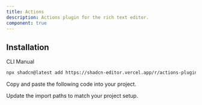 ```yaml
---
title: Actions
description: Actions plugin for the rich text editor.
component: true
---
```


<ComponentPreview
  name="actions-demo"
  className="[&_.preview>[data-orientation=vertical]]:sm:max-w-[70%]"
  description="Actions plugin for the rich text editor."
/>

## Installation

<Tabs defaultValue="cli">

<TabsList>
  <TabsTrigger value="cli">CLI</TabsTrigger>
  <TabsTrigger value="manual">Manual</TabsTrigger>
</TabsList>

<TabsContent value="cli">

```bash
npx shadcn@latest add https://shadcn-editor.vercel.app/r/actions-plugin.json
```

</TabsContent>

<TabsContent value="manual">

<Steps>

<Step>Copy and paste the following code into your project.</Step>

<ComponentSource name="actions-plugin" />

<Step>Update the import paths to match your project setup.</Step>

</Steps>

</TabsContent>

</Tabs>
